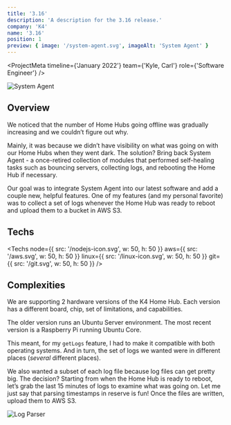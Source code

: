 ```yaml
---
title: '3.16'
description: 'A description for the 3.16 release.'
company: 'K4'
name: '3.16'
position: 1
preview: { image: '/system-agent.svg', imageAlt: 'System Agent' }
---
```


<ProjectMeta
  timeline={'January 2022'}
  team={'Kyle, Carl'}
  role={'Software Engineer'}
/>

![System Agent](/system-agent.svg)

## Overview

We noticed that the number of Home Hubs going offline was gradually increasing and we couldn’t figure out why.

Mainly, it was because we didn’t have visibility on what was going on with our Home Hubs when they went dark. The solution? Bring back System Agent - a once-retired collection of modules that performed self-healing tasks such as bouncing servers, collecting logs, and rebooting the Home Hub if necessary.

Our goal was to integrate System Agent into our latest software and add a couple new, helpful features. One of my features (and my personal favorite) was to collect a set of logs whenever the Home Hub was ready to reboot and upload them to a bucket in AWS S3.

## Techs

<Techs
  node={{ src: '/nodejs-icon.svg', w: 50, h: 50 }}
  aws={{ src: '/aws.svg', w: 50, h: 50 }}
  linux={{ src: '/linux-icon.svg', w: 50, h: 50 }}
  git={{ src: '/git.svg', w: 50, h: 50 }}
/>

## Complexities

We are supporting 2 hardware versions of the K4 Home Hub. Each version has a different board, chip, set of limitations, and capabilities.

The older version runs an Ubuntu Server environment. The most recent version is a Raspberry Pi running Ubuntu Core.

This meant, for my `getLogs` feature, I had to make it compatible with both operating systems. And in turn, the set of logs we wanted were in different places (_several_ different places).

We also wanted a subset of each log file because log files can get pretty big. The decision? Starting from when the Home Hub is ready to reboot, let’s grab the last 15 minutes of logs to examine what was going on. Let me just say that parsing timestamps in reserve is fun! Once the files are written, upload them to AWS S3.

![Log Parser](/log-parser.svg)
